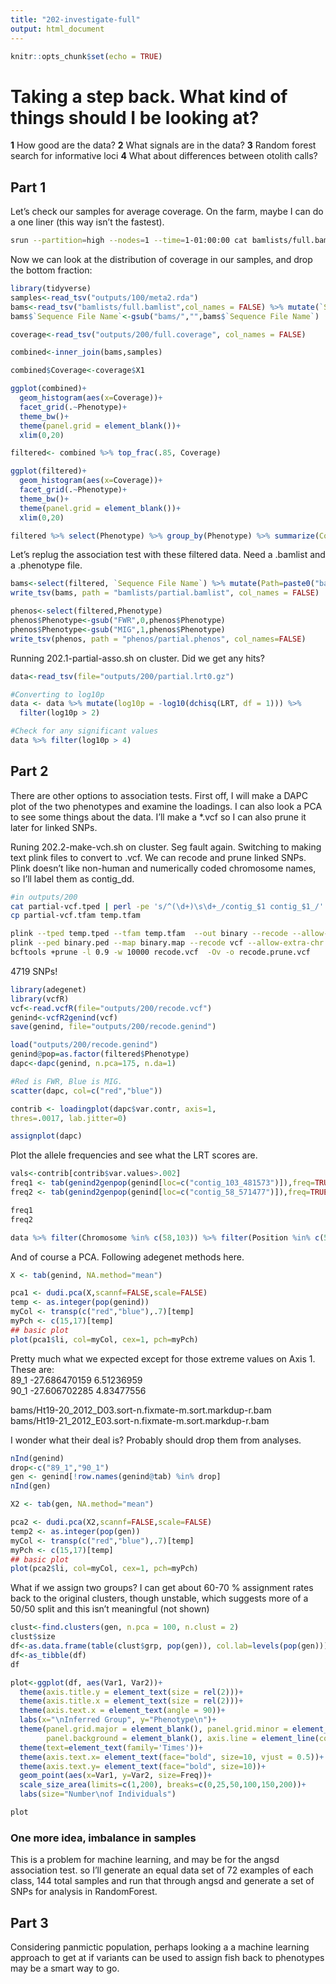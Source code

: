 ```yaml
---
title: "202-investigate-full"
output: html_document
---
```


```r
knitr::opts_chunk$set(echo = TRUE)
```

# Taking a step back. What kind of things should I be looking at?

__1__ How good are the data?
__2__ What signals are in the data?
__3__ Random forest search for informative loci
__4__ What about differences between otolith calls?


## Part 1

Let's check our samples for average coverage. On the farm, maybe I can do a one liner (this way isn't the fastest).   
```sh
srun --partition=high --nodes=1 --time=1-01:00:00 cat bamlists/full.bamlist | while read line; do samtools depth $line | awk '{sum+=$3} END { print sum/NR}' >> outputs/200/full.coverage; done;
```

Now we can look at the distribution of coverage in our samples, and drop the bottom fraction:    

```r
library(tidyverse)
samples<-read_tsv("outputs/100/meta2.rda")
bams<-read_tsv("bamlists/full.bamlist",col_names = FALSE) %>% mutate(`Sequence File Name`=gsub(".sort-n.fixmate-m.sort.markdup-r.bam","",X1)) %>% mutate(Bams=X1)
bams$`Sequence File Name`<-gsub("bams/","",bams$`Sequence File Name`)

coverage<-read_tsv("outputs/200/full.coverage", col_names = FALSE)

combined<-inner_join(bams,samples)

combined$Coverage<-coverage$X1

ggplot(combined)+
  geom_histogram(aes(x=Coverage))+
  facet_grid(.~Phenotype)+
  theme_bw()+
  theme(panel.grid = element_blank())+
  xlim(0,20)

filtered<- combined %>% top_frac(.85, Coverage)

ggplot(filtered)+
  geom_histogram(aes(x=Coverage))+
  facet_grid(.~Phenotype)+
  theme_bw()+
  theme(panel.grid = element_blank())+
  xlim(0,20)

filtered %>% select(Phenotype) %>% group_by(Phenotype) %>% summarize(Count=n())
```

Let's replug the association test with these filtered data. Need a .bamlist and a .phenotype file.

```r
bams<-select(filtered, `Sequence File Name`) %>% mutate(Path=paste0("bams/",`Sequence File Name`,".sort-n.fixmate-m.sort.markdup-r.bam")) %>% select(Path)
write_tsv(bams, path = "bamlists/partial.bamlist", col_names = FALSE)

phenos<-select(filtered,Phenotype)
phenos$Phenotype<-gsub("FWR",0,phenos$Phenotype)
phenos$Phenotype<-gsub("MIG",1,phenos$Phenotype)
write_tsv(phenos, path = "phenos/partial.phenos", col_names=FALSE)
```

Running 202.1-partial-asso.sh on cluster. Did we get any hits?    
```r
data<-read_tsv(file="outputs/200/partial.lrt0.gz")

#Converting to log10p
data <- data %>% mutate(log10p = -log10(dchisq(LRT, df = 1))) %>%
  filter(log10p > 2)

#Check for any significant values
data %>% filter(log10p > 4)
```


## Part 2

There are other options to association tests. First off, I will make a DAPC plot of the two phenotypes and examine the loadings. I can also look a PCA to see some things about the data.   I'll make a *.vcf so I can also prune it later for linked SNPs.   

Runing 202.2-make-vch.sh on cluster. Seg fault again. Switching to making text plink files to convert to .vcf. We can recode and prune linked SNPs.  Plink doesn't like non-human and numerically coded chromosome names, so I'll label them as contig_dd.

```sh
#in outputs/200
cat partial-vcf.tped | perl -pe 's/^(\d+)\s\d+_/contig_$1 contig_$1_/' > temp.tped
cp partial-vcf.tfam temp.tfam

plink --tped temp.tped --tfam temp.tfam  --out binary --recode --allow-extra-chr --noweb
plink --ped binary.ped --map binary.map --recode vcf --allow-extra-chr -out recode
bcftools +prune -l 0.9 -w 10000 recode.vcf  -Ov -o recode.prune.vcf
```

4719 SNPs!    

```r
library(adegenet)
library(vcfR)
vcf<-read.vcfR(file="outputs/200/recode.vcf")
genind<-vcfR2genind(vcf)
save(genind, file="outputs/200/recode.genind")
```

```r
load("outputs/200/recode.genind")
genind@pop=as.factor(filtered$Phenotype)
dapc<-dapc(genind, n.pca=175, n.da=1)

#Red is FWR, Blue is MIG.    
scatter(dapc, col=c("red","blue"))

contrib <- loadingplot(dapc$var.contr, axis=1,
thres=.0017, lab.jitter=0)

assignplot(dapc)
```


Plot the allele frequencies and see what the LRT scores are.     
```r
vals<-contrib[contrib$var.values>.002]
freq1 <- tab(genind2genpop(genind[loc=c("contig_103_481573")]),freq=TRUE)
freq2 <- tab(genind2genpop(genind[loc=c("contig_58_571477")]),freq=TRUE)

freq1
freq2

data %>% filter(Chromosome %in% c(58,103)) %>% filter(Position %in% c(571477,481573))

```


And of course a PCA. Following adegenet methods here.
```r
X <- tab(genind, NA.method="mean")

pca1 <- dudi.pca(X,scannf=FALSE,scale=FALSE)
temp <- as.integer(pop(genind))
myCol <- transp(c("red","blue"),.7)[temp]
myPch <- c(15,17)[temp]
## basic plot
plot(pca1$li, col=myCol, cex=1, pch=myPch)
```


Pretty much what we expected except for those extreme values on Axis 1. These are:      
89_1  -27.686470159   6.51236959    
90_1  -27.606702285   4.83477556   

bams/Ht19-20_2012_D03.sort-n.fixmate-m.sort.markdup-r.bam    
bams/Ht19-21_2012_E03.sort-n.fixmate-m.sort.markdup-r.bam   

I wonder what their deal is? Probably should drop them from analyses.

```r
nInd(genind)
drop<-c("89_1","90_1")
gen <- genind[!row.names(genind@tab) %in% drop]
nInd(gen)

X2 <- tab(gen, NA.method="mean")

pca2 <- dudi.pca(X2,scannf=FALSE,scale=FALSE)
temp2 <- as.integer(pop(gen))
myCol <- transp(c("red","blue"),.7)[temp]
myPch <- c(15,17)[temp]
## basic plot
plot(pca2$li, col=myCol, cex=1, pch=myPch)
```



What if we assign two groups? I can get about 60-70 % assignment rates back to the original clusters, though unstable, which suggests more of a 50/50 split and this isn't meaningful (not shown)

```r
clust<-find.clusters(gen, n.pca = 100, n.clust = 2)
clust$size
df<-as.data.frame(table(clust$grp, pop(gen)), col.lab=levels(pop(gen))) %>% filter(Freq > 0)
df<-as_tibble(df)
df

plot<-ggplot(df, aes(Var1, Var2))+
  theme(axis.title.y = element_text(size = rel(2)))+
  theme(axis.title.x = element_text(size = rel(2)))+
  theme(axis.text.x = element_text(angle = 90))+
  labs(x="\nInferred Group", y="Phenotype\n")+
  theme(panel.grid.major = element_blank(), panel.grid.minor = element_blank(),
        panel.background = element_blank(), axis.line = element_line(colour = "black"))+
  theme(text=element_text(family='Times'))+
  theme(axis.text.x= element_text(face="bold", size=10, vjust = 0.5))+
  theme(axis.text.y= element_text(face="bold", size=10))+
  geom_point(aes(x=Var1, y=Var2, size=Freq))+
  scale_size_area(limits=c(1,200), breaks=c(0,25,50,100,150,200))+
  labs(size="Number\nof Individuals")

plot
```


### One more idea, imbalance in samples
This is a problem for machine learning, and may be for the angsd association test. so I'll generate an equal data set of 72 examples of each class, 144 total samples and run that through angsd and generate a set of SNPs for analysis in RandomForest.


## Part 3
Considering panmictic population, perhaps looking a a machine learning approach to get at if variants can be used to assign fish back to phenotypes may be a smart way to go.  


